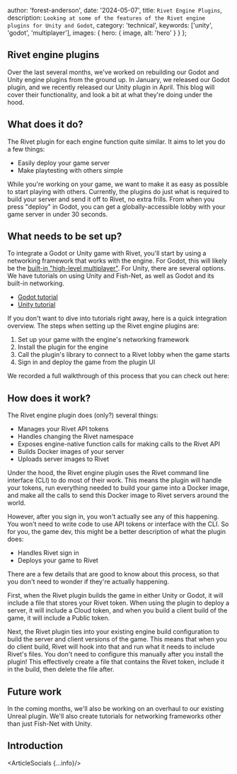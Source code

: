 
  author: 'forest-anderson',
  date: '2024-05-07',
  title: `Rivet Engine Plugins`,
  description: `Looking at some of the features of the Rivet engine plugins for
  Unity and Godot`,
  category: 'technical',
  keywords: ['unity', 'godot', 'multiplayer'],
  images: {
    hero: {
      image,
      alt: 'hero'
    }
  }
};


## Rivet engine plugins

Over the last several months, we've worked on rebuilding our Godot and Unity engine
plugins from the ground up. In January, we released our Godot plugin, and we
recently released our Unity plugin in April. This blog will cover their
functionality, and look a bit at what they're doing under the hood.

## What does it do?

The Rivet plugin for each engine function quite similar. It aims to let you do a few things:

- Easily deploy your game server
- Make playtesting with others simple

While you're working on your game, we want to make it as easy as possible to
start playing with others. Currently, the plugins do just what is required to
build your server and send it off to Rivet, no extra frills. From when you press
"deploy" in Godot, you can get a globally-accessible lobby with your game server
in under 30 seconds.

## What needs to be set up?

To integrate a Godot or Unity game with Rivet, you'll start by using a
networking framework that works with the engine. For Godot, this will likely be the [built-in
"high-level
multiplayer"](https://docs.godotengine.org/en/stable/tutorials/networking/high_level_multiplayer.html).
For Unity, there are several options. We have tutorials on using
Unity and Fish-Net, as well as Godot and its built-in networking.

- [Godot tutorial](https://rivet.gg/learn/godot/tutorials/bomber-demo)
- [Unity tutorial](https://rivet.gg/learn/unity/tutorials/fishnet/crash-course)

If you don't want to dive into tutorials right away, here is a quick integration overview. The steps when setting up the Rivet engine plugins are:

1. Set up your game with the engine's networking framework
1. Install the plugin for the engine
1. Call the plugin's library to connect to a Rivet lobby when the
   game starts
1. Sign in and deploy the game from the plugin UI

We recorded a full walkthrough of this process that you can check out here:

<YouTubeVideo id="akJ6FP_DYNo"/>

## How does it work?

The Rivet engine plugin does (only?) several things:

- Manages your Rivet API tokens
- Handles changing the Rivet namespace
- Exposes engine-native function calls for making calls to the Rivet API
- Builds Docker images of your server
- Uploads server images to Rivet

Under the hood, the Rivet engine plugin uses the Rivet command line interface
(CLI) to do most of their work. This means the plugin will handle your tokens,
run everything needed to build your game into a Docker image, and make all the
calls to send this Docker image to Rivet servers around the world.

However, after you sign in, you won't actually see any of this happening. You
won't need to write code to use API tokens or interface with the CLI. So for
you, the game dev, this might be a better description of what the plugin does:

- Handles Rivet sign in
- Deploys your game to Rivet

There are a few details that are good to know about this process, so that you
don't need to wonder if they're actually happening.

First, when the Rivet plugin builds the game in either Unity or Godot, it will
include a file that stores your Rivet token. When using the plugin to deploy a
server, it will include a Cloud token, and when you build a client build of the
game, it will include a Public token.

Next, the Rivet plugin ties into your existing engine build configuration to
build the server and client versions of the game. This means that when you do
client build, Rivet will hook into that and run what it needs to include Rivet's
files. You don't need to configure this manually after you install the plugin!
This effectively create a file that contains the Rivet token, include it in the
build, then delete the file after.

## Future work

In the coming months, we'll also be working on an overhaul to our existing
Unreal plugin. We'll also create tutorials for networking frameworks other than
just Fish-Net with Unity.

## Introduction

<ArticleSocials {...info}/>